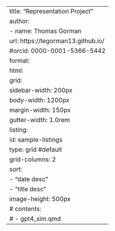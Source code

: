 ---
title: "Representation Project"
author:
- name: Thomas Gorman
  url: https://tegorman13.github.io/
  #orcid: 0000-0001-5366-5442
format:
  html: 
    grid:
      sidebar-width: 200px
      body-width: 1200px
      margin-width: 150px
      gutter-width: 1.0rem
listing:
  id: sample-listings
  type: grid #default
  grid-columns: 2
  sort:
    - "date desc"
    - "title desc"
  image-height: 500px
#   contents:
#     - gpt4_sim.qmd
---